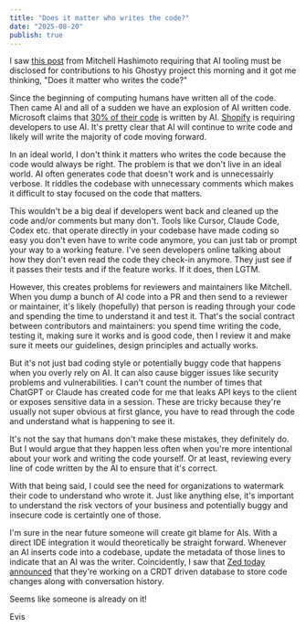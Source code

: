 ```yaml
---
title: "Does it matter who writes the code?"
date: "2025-08-20"
publish: true
---
```


I saw [this post](https://x.com/mitchellh/status/1957926641004605822) from Mitchell Hashimoto requiring that AI tooling must be disclosed for contributions to his Ghostyy project this morning and it got me thinking, "Does it matter who writes the code?"

Since the beginning of computing humans have written all of the code. Then came AI and all of a sudden we have an explosion of AI written code. Microsoft claims that [30% of their code](https://www.cnbc.com/2025/04/29/satya-nadella-says-as-much-as-30percent-of-microsoft-code-is-written-by-ai.html#:~:text=Satya%20Nadella%20says%20as%20much,code%20is%20written%20by%20AI) is written by AI. [Shopify](https://x.com/tobi/status/1909231499448401946) is requiring developers to use AI. It's pretty clear that AI will continue to write code and likely will write the majority of code moving forward.

In an ideal world, I don't think it matters who writes the code because the code would always be right. The problem is that we don't live in an ideal world. AI often generates code that doesn't work and is unnecessairly verbose. It riddles the codebase with unnecessary comments which makes it difficult to stay focused on the code that matters.

This wouldn't be a big deal if developers went back and cleaned up the code and/or comments but many don't. Tools like Cursor, Claude Code, Codex etc. that operate directly in your codebase have made coding so easy you don't even have to write code anymore, you can just tab or prompt your way to a working feature. I've seen developers online talking about how they don't even read the code they check-in anymore. They just see if it passes their tests and if the feature works. If it does, then LGTM.

However, this creates problems for reviewers and maintainers like Mitchell. When you dump a bunch of AI code into a PR and then send to a reviewer or maintainer, it's likely (hopefully) that person is reading through your code and spending the time to understand it and test it. That's the social contract between contributors and maintainers: you spend time writing the code, testing it, making sure it works and is good code, then I review it and make sure it meets our guidelines, design principles and actually works.

But it's not just bad coding style or potentially buggy code that happens when you overly rely on AI. It can also cause bigger issues like security problems and vulnerabilities. I can't count the number of times that ChatGPT or Claude has created code for me that leaks API keys to the client or exposes sensitive data in a session. These are tricky because they're usually not super obvious at first glance, you have to read through the code and understand what is happening to see it.

It's not the say that humans don't make these mistakes, they definitely do. But I would argue that they happen less often when you're more intentional about your work and writing the code yourself. Or at least, reviewing every line of code written by the AI to ensure that it's correct.

With that being said, I could see the need for organizations to watermark their code to understand who wrote it. Just like anything else, it's important to understand the risk vectors of your business and potentially buggy and insecure code is certaintly one of those.

I'm sure in the near future someone will create git blame for AIs. With a direct IDE integration it would theoretically be straight forward. Whenever an AI inserts code into a codebase, update the metadata of those lines to indicate that an AI was the writer. Coincidently, I saw that [Zed today announced](https://zed.dev/blog/sequoia-backs-zed) that they're working on a CRDT driven database to store code changes along with conversation history.

Seems like someone is already on it!

Evis
